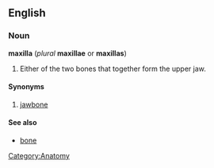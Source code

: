 {{wikipedia}}
==English==
===Noun===
'''maxilla''' (''plural'' '''maxillae''' or '''maxillas''')

#Either of the two bones that together form the upper jaw.

====Synonyms====
#[[jawbone]]

====See also====
*[[bone]]

[[Category:Anatomy]]